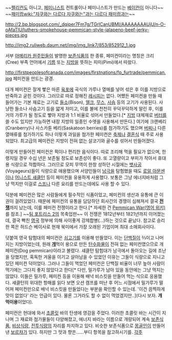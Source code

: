 {{{+1 '''Pemmican''' }}}

~~[[펠리컨]]도 아니고, [[페미니스트]] 컨트롤이나 페미니스트가 만드는 [[베이컨]]이 아니다~~ 
~~[[패미컴]][[wiki:"자쿠와는 다르다 자쿠와는"과는 다르다 패미컴과는]]~~

http://2.bp.blogspot.com/_dqiper7Fm7g/TGrlCanUBMI/AAAAAAAAUjU/n-O-oAfaTlU/luthers-smokehouse-pemmican-style-jalapeno-beef-jerky-pieces.jpg

http://img2.ruliweb.daum.net/img/img_link7/853/852912_1.jpg

{{{#!html
<iframe width="560" height="315" src="//www.youtube.com/embed/x_vLuMobHCI" frameborder="0" allowfullscreen></iframe>
}}}

서부 [[아메리카 원주민]]들이 발명한 [[보존식품]]의 한 종류, 페미컨이라는 명칭은 크리(Cree) 부족 언어에서 [[기름]] 또는 [[지방]]을 뜻하는 피미(Pimi)에서 따왔다.

http://firstpeoplesofcanada.com/images/firstnations/fp_furtrade/pemmican.jpg
페미컨을 만드는 광경. 

대개 페미컨은 잘게 빻은 마른 [[육포]]에 곡식의 가루나 열매를 넣어 섞은 후 이를 지방으로 반죽하고 굳힌 것이다. 그러므로 따로 정해진 [[레시피]]는 없다. 
어쨌든 페미컨을 만들 때 들어가는 기본 재료는 고기로 [[들소]](Bison), [[엘크]], [[무스]], [[사슴]] 등의 고기가 사용된다. 사냥한 들소나 사슴고기 등을 얇게 저미고, 이를 불에 천천히 꾸덕꾸덕하게 말린 후, 이를 거의 가루가 될 정도로 빻아 지방과 1:1 비율로 섞어서 만들었다.[* [[지방]] 대체재로 [[버터]]를 쓸 수도 있지만 가능하면 내장 지방의 일종인 수엣을 사용해서 만든다.] 여기에 크랜베리(Cranberry)나 사스카툰 베리(Saskatoon berries)를 첨가하기도 했으며 [[버찌]]나 다른 열매류를 첨가하기도 하나 이렇게 과일을 첨가한 페미컨은 [[축제]]나 [[결혼식]] 때 주로 사용되었다. 최고급의 페미컨은 지방이 전혀 없는 살코기와 골수를 섞어서 만들어졌다.

이렇게 만들어진 페미컨은 퍽이나 편리한 음식이다. 따로 조리해 먹을 필요가 없으며, 한랭지일 경우 수십 년은 보존될 정도로 보존성이 좋다. 또 고열량이고 부피가 작아서 휴대용 식량으로 적합하다. 
그러므로 모피 무역이 한창 성하던 시절에는 [[뱃사공]](Voyageurs)들이 식량으로 애용했으며 서양인들이 [[남극]]을 탐험했을 때도 [[로알 아문센]]이나 [[어니스트 섀클턴]] 등이 페미컨을 유용하게 사용했다. 보통은 그냥 에너지바처럼 그냥 먹지만 이걸로 [[스프]]나 다른 요리를 만드는데에도 사용 할 수 있다.

덕분에 페미컨은 많은 사람들에게 필수적인 식품이었고, 페미컨의 생산과 유통에 큰 이권이 걸려있었다. 
때문에 페미컨의 유통을 담당하던 회사간의 경쟁이 심해져서 결국 '''[[전쟁]]'''까지 났는데, 이를 페미컨 전쟁이라고 한다.[* 자세한 건 [http://en.wikipedia.org/wiki/Pemmican_War Pemmican War(영어 위키)]를 참조.] ~~[[팀 포트리스 2]]의 목축업판~~ 
이 전쟁은 1812년부터 1821년까지 이어졌는데, 결국 빡친 [[영국]] 정부에 의해 사이좋게 강제합병(…)하는 것으로 끝났다. 
참고로 승리한 쪽은 허드슨 베이사로 현재 북미에서 가장 오래된 기업이며 최대 소매회사이다.

덧붙여 영국 탐험대의 페미컨은 [[쇠고기]]를 이용해 만들었다. 이는 [[단백질]]이 ⅔이고 나머지는 지방이었는데, 원래 '''[[개]]'''먹이 용으로 만든 [[탄수화물]]이 전혀 없는 페미컨였으므로 개 페미컨(Dog pemmican)이라고 불렸다. 섀클턴 탐험대가 남극에서 돌아오는 길에 조난을 당했지만, 혹독한 겨울을 이기고 살아남을 수 있었던 이유는 그들이 식량으로 지니고 있던 페미컨 덕이었다. 그러나 그들이 먹었던 페미컨은 단백질 비율이 너무 높아 사람이 먹기에는 그다지 좋지 않았다고 한다[* 다만, 밀가루가 남아 있을 동안에는 그냥 먹지는 않았다. 이들은 밀가루, 페미컨 등을 이용해 배넉 비스킷을 만들어 먹는 식으로 응용했다. 섀클턴의 위대한 항해를 읽다 보면 오션 캠프를 떠난 후 어느 시점에서 밀가루가 떨어져 페미컨만으로 배넉 비스킷을 만들었다는 부분을 확인할 수 있는데. '이건 끔찍하게 맛이 없었다' 라는 언급이 있다. 물론 그거라도 할 수 없이 먹었겠지만..](다시 보자. '''개 먹이용'''이었다).

페미컨은 현대에 와서 [[초콜릿]] 바의 탄생에 영감을 주었다. 이러한 초콜릿 바는 시간이 지나며 그 재료와 첨가물들이 다양해졌고, 에너지 바라는 이름으로 개량되어 계속 [[보존식품]], [[비상식량]], [[전투식량]]의 자리를 차지하고 있다. 비슷한 보존식품으로 [[몽골인]]이 만들어낸 [[보르챠]]가 있다. 하지만 그 맛과 향은……부디 항목을 참고하시기를.
[[각주]]
